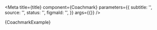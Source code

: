 


<Meta
  title={title}
  component={Coachmark}
  parameters={{
    subtitle: '',
    source: '',
    status: '',
    figmaId: '',
  }}
  args={{}}
/>

<Canvas>
  <Story name="Coachmark">{CoachmarkExample}</Story>
</Canvas>

<PropsTable story="Coachmark" />
